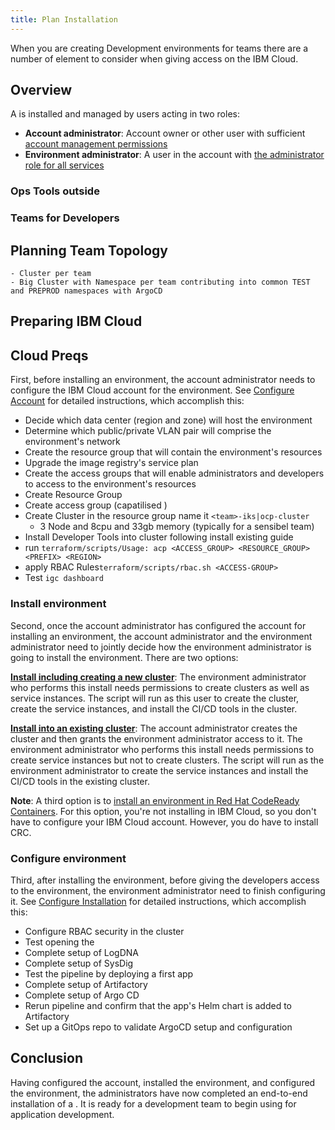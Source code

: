 ```yaml
---
title: Plan Installation
---
```



<PageDescription>

When you are creating Development environments for teams there are a number of element to consider when 
giving access on the IBM Cloud.

</PageDescription>

## Overview

A <Globals name="env" /> is installed and managed by users acting in two roles:
- **Account administrator**: Account owner or other user with sufficient [account management permissions](https://cloud.ibm.com/docs/resources?topic=resources-bp_resourcegroups#bp_resourcegroups)
- **Environment administrator**: A user in the account with [the administrator role for all services](https://cloud.ibm.com/docs/iam?topic=iam-cloudaccess)

### Ops Tools outside

### Teams for Developers 

## Planning Team Topology
    - Cluster per team
    - Big Cluster with Namespace per team contributing into common TEST and PREPROD namespaces with ArgoCD

## Preparing IBM Cloud

## Cloud Preqs

First, before installing an environment, the account administrator needs to configure the IBM Cloud account for the
  environment. See [Configure Account](/admin/config-account) for detailed instructions, which accomplish this:
- Decide which data center (region and zone) will host the environment
- Determine which public/private VLAN pair will comprise the environment's network
- Create the resource group that will contain the environment's resources
- Upgrade the image registry's service plan
- Create the access groups that will enable administrators and developers to access to the environment's resources
- Create Resource Group
- Create access group (capatilised )
- Create Cluster in the resource group name it `<team>-iks|ocp-cluster`
    - 3 Node and 8cpu and 33gb memory (typically for a sensibel team)
- Install Developer Tools into cluster following install existing guide
- run `terraform/scripts/Usage: acp <ACCESS_GROUP> <RESOURCE_GROUP> <PREFIX> <REGION>`
- apply RBAC Rules`terraform/scripts/rbac.sh <ACCESS-GROUP>`
- Test `igc dashboard`

### Install environment

Second, once the account administrator has configured the account for installing an environment, the account administrator and the environment administrator need to jointly decide how the environment administrator is going to install the environment. There are two options:

[**Install including creating a new cluster**](/admin/installation-ibm-cloud): The environment administrator who performs this install needs permissions to create clusters as well as service instances. The script will run as this user to create the cluster, create the service instances, and install the CI/CD tools in the cluster.

[**Install into an existing cluster**](/admin/installation-existing): The account administrator creates the cluster and then grants the environment administrator access to it. The environment administrator who performs this install needs permissions to create service instances but not to create clusters. The script will run as the environment administrator to create the service instances and install the CI/CD tools in the existing cluster.

<InlineNotification>

**Note**: A third option is to [install an environment in Red Hat CodeReady Containers](/admin/installation-crc). For this option, you're not installing in IBM Cloud, so you don't have to configure your IBM Cloud account. However, you do have to install CRC.

</InlineNotification>

### Configure environment

Third, after installing the environment, before giving the developers access to the environment, the environment administrator need to finish configuring it. See [Configure Installation](/admin/config-install) for detailed instructions, which accomplish this:
- Configure RBAC security in the cluster
- Test opening the <Globals name="dashboard" />
- Complete setup of LogDNA
- Complete setup of SysDig
- Test the pipeline by deploying a first app
- Complete setup of Artifactory
- Complete setup of Argo CD
- Rerun pipeline and confirm that the app's Helm chart is added to Artifactory
- Set up a GitOps repo to validate ArgoCD setup and configuration

## Conclusion

Having configured the account, installed the environment, and configured the environment, the administrators have now completed an end-to-end installation of a <Globals name="env" />. It is ready for a development team to begin using for application development.
